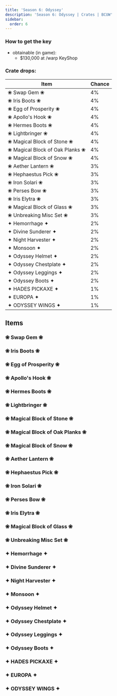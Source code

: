 ---
title: 'Season 6: Odyssey'
description: 'Season 6: Odyssey | Crates | BCUW'
sidebar:
  order: 6
---

### How to get the key
- obtainable (in game):
  - $130,000 at /warp KeyShop

### Crate drops:

| Item                          | Chance |
|-------------------------------|--------|
| ❀ Swap Gem ❀                 | 4%     |
| ❀ Iris Boots ❀               | 4%     |
| ❀ Egg of Prosperity ❀        | 4%     |
| ❀ Apollo's Hook ❀            | 4%     |
| ❀ Hermes Boots ❀             | 4%     |
| ❀ Lightbringer ❀             | 4%     |
| ❀ Magical Block of Stone ❀   | 4%     |
| ❀ Magical Block of Oak Planks ❀ | 4%   |
| ❀ Magical Block of Snow ❀    | 4%     |
| ❀ Aether Lantern ❀           | 3%     |
| ❀ Hephaestus Pick ❀          | 3%     |
| ❀ Iron Solari ❀              | 3%     |
| ❀ Perses Bow ❀               | 3%     |
| ❀ Iris Elytra ❀              | 3%     |
| ❀ Magical Block of Glass ❀   | 3%     |
| ❀ Unbreaking Misc Set ❀      | 3%     |
| ✦ Hemorrhage ✦               | 2%     |
| ✦ Divine Sunderer ✦          | 2%     |
| ✦ Night Harvester ✦          | 2%     |
| ✦ Monsoon ✦                  | 2%     |
| ✦ Odyssey Helmet ✦           | 2%     |
| ✦ Odyssey Chestplate ✦       | 2%     |
| ✦ Odyssey Leggings ✦         | 2%     |
| ✦ Odyssey Boots ✦            | 2%     |
| ✦ HADES PICKAXE ✦            | 1%     |
| ✦ EUROPA ✦                   | 1%     |
| ✦ ODYSSEY WINGS ✦            | 1%     |

## Items

### ❀ Swap Gem ❀
<Cdn path="2D/Odyssey" name="❀ Swap Gem ❀" ext="png" />

### ❀ Iris Boots ❀
<Cdn path="2D/Odyssey" name="❀ Iris Boots ❀" ext="png" />

### ❀ Egg of Prosperity ❀
<Cdn path="2D/Odyssey" name="❀ Egg of Prosperity ❀" ext="png" />

### ❀ Apollo's Hook ❀
<Cdn path="2D/Odyssey" name="❀ Apollo's Hook ❀" ext="png" fileNameOverride='ApollosHook' />

### ❀ Hermes Boots ❀
<Cdn path="2D/Odyssey" name="❀ Hermes Boots ❀" ext="png" />

### ❀ Lightbringer ❀
<Cdn path="2D/Odyssey" name="❀ Lightbringer ❀" ext="png" />

### ❀ Magical Block of Stone ❀
<Cdn path="2D/Odyssey" name="❀ Magical Block of Stone ❀" ext="png" />

### ❀ Magical Block of Oak Planks ❀
<Cdn path="2D/Odyssey" name="❀ Magical Block of Oak Planks ❀" ext="png" />

### ❀ Magical Block of Snow ❀
<Cdn path="2D/Odyssey" name="❀ Magical Block of Snow ❀" ext="png" />

### ❀ Aether Lantern ❀
<Cdn path="2D/Odyssey" name="❀ Aether Lantern ❀" ext="png" />

### ❀ Hephaestus Pick ❀
<Cdn path="2D/Odyssey" name="❀ Hephaestus Pick ❀" ext="png" />

### ❀ Iron Solari ❀
<Cdn path="2D/Odyssey" name="❀ Iron Solari ❀" ext="png" />

### ❀ Perses Bow ❀
<Cdn path="2D/Odyssey" name="❀ Perses Bow ❀" ext="png" />

### ❀ Iris Elytra ❀
<Cdn path="2D/Odyssey" name="❀ Iris Elytra ❀" ext="png" />

### ❀ Magical Block of Glass ❀
<Cdn path="2D/Odyssey" name="❀ Magical Block of Glass ❀" ext="png" />

### ❀ Unbreaking Misc Set ❀
<Cdn path="2D/Odyssey" name="❀ Unbreaking Misc Set ❀" ext="png" />

### ✦ Hemorrhage ✦
<Cdn path="2D/Odyssey" name="✦ Hemorrhage ✦" ext="png" />

### ✦ Divine Sunderer ✦
<Cdn path="2D/Odyssey" name="✦ Divine Sunderer ✦" ext="png" />

### ✦ Night Harvester ✦
<Cdn path="2D/Odyssey" name="✦ Night Harvester ✦" ext="png" />

### ✦ Monsoon ✦
<Cdn path="2D/Odyssey" name="✦ Monsoon ✦" ext="png" />

### ✦ Odyssey Helmet ✦
<Cdn path="2D/Odyssey" name="✦ Odyssey Helmet ✦" ext="png" />

### ✦ Odyssey Chestplate ✦
<Cdn path="2D/Odyssey" name="✦ Odyssey Chestplate ✦" ext="png" />

### ✦ Odyssey Leggings ✦
<Cdn path="2D/Odyssey" name="✦ Odyssey Leggings ✦" ext="png" />

### ✦ Odyssey Boots ✦
<Cdn path="2D/Odyssey" name="✦ Odyssey Boots ✦" ext="png" />

### ✦ HADES PICKAXE ✦
<Cdn path="2D/Odyssey" name="✦ HADES PICKAXE ✦" ext="png" />

### ✦ EUROPA ✦
<Cdn path="2D/Odyssey" name="✦ EUROPA ✦" ext="png" />

### ✦ ODYSSEY WINGS ✦
<Cdn path="2D/Odyssey" name="✦ ODYSSEY WINGS ✦" ext="png" />
